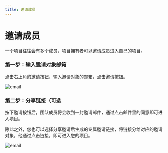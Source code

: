 ```yaml
---
title: 邀请成员
---
```



<Head>
  <meta name="zeabur:image:title" content="邀请成员" />
  <meta name="zeabur:image:subtitle" content="通过 Zeabur 创建你的团队" />
</Head>

# 邀请成员

一个项目往往会有多个成员，项目拥有者可以邀请成员进入自己的项目。

### 第一步：输入邀请对象邮箱

点击右上角的邀请按钮，输入邀请对象的邮箱，点击邀请按钮。

![email](/manage/invite/email.png)

### 第二步：分享链接（可选

按下邀请按钮后，团队成员将会收到一封邀请邮件，通过点击邮件里的同意即可进入项目。

除此之外，您也可以选择分享邀请后生成的专属邀请链接，将链接分给对应的邀请对象，他通过点击链接，即可进入您的项目。

![email](/manage/invite/success.png)


